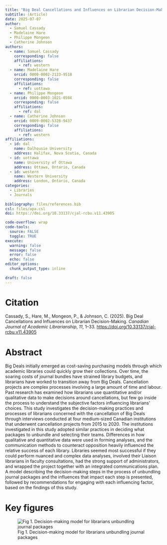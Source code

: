 ```yaml
---
title: "Big Deal Cancellations and Influences on Librarian Decision-Making"
subtitle: (Article)
date: 2025-07-07
author:
  - Samuel Cassady
  - Madelaine Hare
  - Philippe Mongeon
  - Catherine Johnson
authors:
  - name: Samuel Cassady
    corresponding: false
    affiliations: 
      - ref: western
  - name: Madelaine Hare
    orcid: 0000-0002-2123-9518
    corresponding: false
    affiliations: 
      - ref: uottawa
  - name: Philippe Mongeon
    orcid: 0000-0003-1021-059X
    corresponding: false
    affiliations:
      - ref: dal
  - name: Catherine Johnson
    orcid: 0009-0002-5328-9437
    corresponding: false
    affiliations:
      - ref: western
affiliations:
  - id: dal
    name: Dalhousie University
    address: Halifax, Nova Scotia, Canada
  - id: uottawa
    name: University of Ottawa
    address: Ottawa, Ontario, Canada
  - id: western
    name: Western University
    address: London, Ontario, Canada
categories: 
  - Libraries
  - Journals
  
bibliography: files/references.bib
csl: files/apa.csl
doi: https://doi.org/10.33137/cjal-rcbu.v11.43905   

code-overflow: wrap
code-tools: 
  source: FALSE
  toggle: TRUE
execute:
  warning: false
  message: false
  error: false
  echo: false
editor_options: 
  chunk_output_type: inline
  
draft: false
---
```


# Citation

Cassady, S., Hare, M., Mongeon, P., & Johnson, C. (2025). Big Deal Cancellations and Influences on Librarian Decision-Making. *Canadian Journal of Academic Librarianship*, *11*, 1–33. <https://doi.org/10.33137/cjal-rcbu.v11.43905>

# Abstract

Big Deals initially emerged as cost-saving purchasing models through which academic libraries could quickly grow their collections. Over time, the soaring costs of journal bundles have strained library budgets, and librarians have worked to transition away from Big Deals. Cancellation projects are complex processes involving a large amount of time and labour. Past research has examined how librarians use quantitative and/or qualitative data to make decisions around cancellations, but few go inside the process to understand the subjective factors influencing librarians’ choices. This study investigates the decision-making practices and processes of librarians concerned with the cancellation of Big Deals through interviews conducted at four medium-sized Canadian institutions that underwent cancellation projects from 2015 to 2020. The institutions investigated in this study adopted similar practices in deciding what packages to unbundle and selecting their teams. Differences in how qualitative and quantitative data were used in forming analyses, and the communication methods to counteract opposition heavily influenced the relative success of each library. Libraries seemed most successful if they could perform nuanced and complex data analyses, involved their Liaison librarians in faculty consultations, had the strong support of administrators, and wrapped the project together with an integrated communications plan. A model describing the decision-making steps in the process of unbundling journal packages and the influences that impact each step is presented, followed by recommendations for engaging with each influencing factor, based on the findings of this study.

# Key figures

![Fig 1. Decision-making model for librarians unbundling journal packages](images/clipboard-2439299296.png){fig-align="center"}
